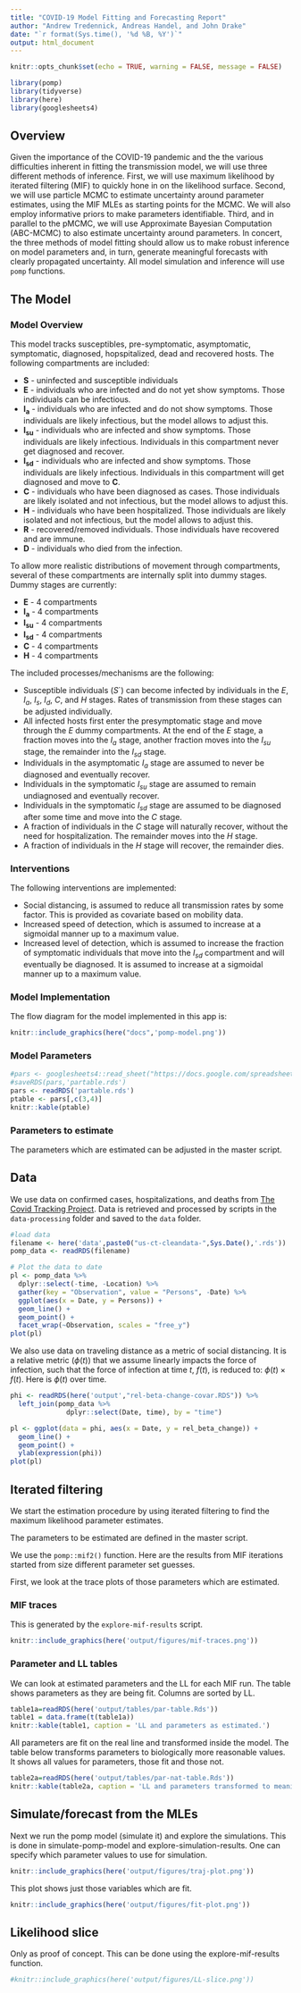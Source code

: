```yaml
---
title: "COVID-19 Model Fitting and Forecasting Report"
author: "Andrew Tredennick, Andreas Handel, and John Drake"
date: "`r format(Sys.time(), '%d %B, %Y')`"
output: html_document
---
```


```r
knitr::opts_chunk$set(echo = TRUE, warning = FALSE, message = FALSE)
```

```r
library(pomp)
library(tidyverse)
library(here)
library(googlesheets4)
```



## Overview 

Given the importance of the COVID-19 pandemic and the the various difficulties inherent in fitting the transmission model, we will use three different methods of inference.
First, we will use maximum likelihood by iterated filtering (MIF) to quickly hone in on the likelihood surface.
Second, we will use particle MCMC to estimate uncertainty around parameter estimates, using the MIF MLEs as starting points for the MCMC.
We will also employ informative priors to make parameters identifiable.
Third, and in parallel to the pMCMC, we will use Approximate Bayesian Computation (ABC-MCMC) to also estimate uncertainty around parameters.
In concert, the three methods of model fitting should allow us to make robust inference on model parameters and, in turn, generate meaningful forecasts with clearly propagated uncertainty.
All model simulation and inference will use `pomp` functions.



## The Model 

### Model Overview

This model tracks susceptibles, pre-symptomatic, asymptomatic, symptomatic, diagnosed, hopspitalized, dead and recovered hosts. 
The following compartments are included:  

* **S** - uninfected and susceptible individuals 
* **E** - individuals who are infected and do not yet show symptoms. Those individuals can be infectious.
* **I~a~** - individuals who are infected and do not show symptoms. Those individuals are likely infectious, but the model allows to adjust this.
* **I~su~** - individuals who are infected and show symptoms. Those individuals are likely infectious. Individuals in this compartment never get diagnosed and recover.
* **I~sd~** - individuals who are infected and show symptoms. Those individuals are likely infectious. Individuals in this compartment will get diagnosed and move to **C**.
* **C** - individuals who have been diagnosed as cases. Those individuals are likely isolated and not infectious, but the model allows to adjust this.
* **H** - individuals who have been hospitalized. Those individuals are likely isolated and not infectious, but the model allows to adjust this.
* **R** - recovered/removed individuals. Those individuals have recovered and are immune. 
* **D** - individuals who died from the infection. 

To allow more realistic distributions of movement through compartments, several of these compartments are internally split into dummy stages. Dummy stages are currently:

* **E** - 4 compartments
* **I~a~** - 4 compartments 
* **I~su~** - 4 compartments
* **I~sd~** - 4 compartments
* **C** - 4 compartments
* **H** - 4 compartments


The included processes/mechanisms are the following:

* Susceptible individuals ($S$`) can become infected by individuals in the $E$, $I_a$, $I_s$, $I_d$, $C$, and $H$ stages. Rates of transmission from these stages can be adjusted individually.
* All infected hosts first enter the presymptomatic stage and move through the $E$ dummy compartments. At the end of the $E$ stage, a fraction moves into the $I_a$ stage, another fraction moves into the $I_{su}$ stage,  the remainder into the $I_{sd}$ stage.
* Individuals in the asymptomatic $I_a$ stage are assumed to never be diagnosed and eventually recover.
* Individuals in the symptomatic $I_{su}$ stage are assumed to remain undiagnosed and eventually recover.
* Individuals in the symptomatic $I_{sd}$ stage are assumed to be diagnosed after some time and move into the $C$ stage.
* A fraction of individuals in the $C$ stage will naturally recover, without the need for hospitalization. The remainder moves into the $H$ stage.
* A fraction of individuals in the $H$ stage will recover, the remainder dies.

### Interventions

The following interventions are implemented:

* Social distancing, is assumed to reduce all transmission rates by some factor. This is provided as covariate based on mobility data.
* Increased speed of detection, which is assumed to increase at a sigmoidal manner up to a maximum value.
* Increased level of detection, which is assumed to increase the fraction of symptomatic individuals that move into the $I_{sd}$ compartment and will eventually be diagnosed. It is assumed to increase at a sigmoidal manner up to a maximum value.


### Model Implementation
The flow diagram for the model implemented in this app is:

```r
knitr::include_graphics(here("docs",'pomp-model.png'))
```

### Model Parameters

```r
#pars <- googlesheets4::read_sheet("https://docs.google.com/spreadsheets/d/10K_3bPck0GOCAfuUQtyZ-KEmwf6FQE3CcpSe36HtL4c/edit?usp=sharing", sheet = 2)
#saveRDS(pars,'partable.rds')
pars <- readRDS('partable.rds')
ptable <- pars[,c(3,4)]
knitr::kable(ptable)
```


### Parameters to estimate
The parameters which are estimated can be adjusted in the master script.


## Data

We use data on confirmed cases, hospitalizations, and deaths from [The Covid Tracking Project](https://covidtracking.com/).
Data is retrieved and processed by scripts in the `data-processing` folder and saved to the `data` folder.

```r
#load data
filename <- here('data',paste0("us-ct-cleandata-",Sys.Date(),'.rds'))
pomp_data <- readRDS(filename)

# Plot the data to date
pl <- pomp_data %>%
  dplyr::select(-time, -Location) %>%
  gather(key = "Observation", value = "Persons", -Date) %>%
  ggplot(aes(x = Date, y = Persons)) +
  geom_line() +
  geom_point() +
  facet_wrap(~Observation, scales = "free_y")
plot(pl)
```

We also use data on traveling distance as a metric of social distancing.
It is a relative metric ($\phi(t)$) that we assume linearly impacts the force of infection, such that the force of infection at time *t*, $f(t)$, is reduced to: $\phi(t) \times f(t)$.
Here is $\phi(t)$ over time.

```r
phi <- readRDS(here('output',"rel-beta-change-covar.RDS")) %>%
  left_join(pomp_data %>%
              dplyr::select(Date, time), by = "time")

pl <- ggplot(data = phi, aes(x = Date, y = rel_beta_change)) +
  geom_line() +
  geom_point() +
  ylab(expression(phi))
plot(pl)
```

## Iterated filtering

We start the estimation procedure by using iterated filtering to find the maximum likelihood parameter estimates.

The parameters to be estimated are defined in the master script.

We use the ```pomp::mif2()``` function. Here are the results from MIF iterations started from size different parameter set guesses.

First, we look at the trace plots of those parameters which are estimated. 

### MIF traces

This is generated by the `explore-mif-results` script.

```r
knitr::include_graphics(here('output/figures/mif-traces.png'))
```


### Parameter and LL tables

We can look at estimated parameters and the LL for each MIF run.
The table shows parameters as they are being fit. Columns are sorted by LL.

```r
table1a=readRDS(here('output/tables/par-table.Rds'))
table1 = data.frame(t(table1a))
knitr::kable(table1, caption = 'LL and parameters as estimated.')
```

All parameters are fit on the real line and transformed inside the model. The table below transforms parameters to biologically more reasonable values. 
It shows all values for parameters, those fit and those not.

```r
table2a=readRDS(here('output/tables/par-nat-table.Rds'))
knitr::kable(table2a, caption = 'LL and parameters transformed to meaningful units.')
```


## Simulate/forecast from the MLEs

Next we run the pomp model (simulate it) and explore the simulations. This is done in simulate-pomp-model and explore-simulation-results.
One can specify which parameter values to use for simulation.

```r
knitr::include_graphics(here('output/figures/traj-plot.png'))
```


This plot shows just those variables which are fit.

```r
knitr::include_graphics(here('output/figures/fit-plot.png'))
```



## Likelihood slice

Only as proof of concept. This can be done using the explore-mif-results function.

```r
#knitr::include_graphics(here('output/figures/LL-slice.png'))
```


